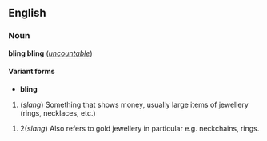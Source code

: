 ==English==
===Noun===
'''bling bling''' (''[[uncountable]]'')

====Variant forms====
*'''bling'''

#(''slang'') Something that shows money, usually large items of jewellery (rings, necklaces, etc.)

#2(''slang'') Also refers to gold jewellery in particular e.g. neckchains, rings.